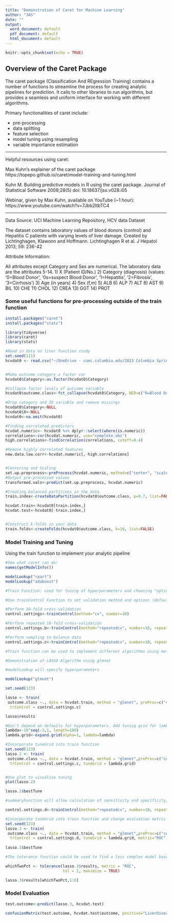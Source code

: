 ```yaml
---
title: "Demonstration of Caret for Machine Learning"
author: "JAS"
date: ""
output:
  word_document: default
  pdf_document: default
  html_document: default
---
```


```r
knitr::opts_chunk$set(echo = TRUE)
```
## Overview of the Caret Package

The caret package (Classification And REgression Training) contains a number of functions to streamline the process for creating analytic pipelines for prediction. It calls to other libraries to run algorithms, but provides a seamless and uniform interface for working with different algorithms.

Primary functionalities of caret include:

* pre-processing
* data splitting
* feature selection
* model tuning using resampling
* variable importance estimation

***

Helpful resources using caret:

Max Kuhn's explainer of the caret package
https://topepo.github.io/caret/model-training-and-tuning.html

Kuhn M. Building predictive models in R using the caret package. Journal of Statistical Software 2008;28(5) doi: 10.18637/jss.v028.i05

Webinar, given by Max Kuhn, available on YouTube (~1 hour): https://www.youtube.com/watch?v=7Jbb2ItbTC4


***
Data Source: UCI Machine Learning Repository, HCV data Dataset

The dataset contains laboratory values of blood donors (control) and Hepatitis C patients with varying levels of liver damage. Created by Lichtinghagen, Klawonn and Hoffmann. Lichtinghagen R et al. J Hepatol 2013; 59: 236-42


Attribute Information:

All attributes except Category and Sex are numerical. The laboratory data are the attributes 5-14.
1) X (Patient ID/No.)
2) Category (diagnosis) (values: '0=Blood Donor', '0s=suspect Blood Donor', '1=Hepatitis', '2=Fibrosis', '3=Cirrhosis')
3) Age (in years)
4) Sex (f,m)
5) ALB
6) ALP
7) ALT
8) AST
9) BIL
10) CHE
11) CHOL
12) CREA
13) GGT
14) PROT

### Some useful functions for pre-processing outside of the train function

```r
install.packages("caret")
install.packages("stats")
```


```r
library(tidyverse)
library(caret)
library(stats)

#Read in data on liver function study
set.seed(111)
hcvdat0 <- read.csv("~/OneDrive - cumc.columbia.edu/2023 Columbia Spring/Machine Learning for Epi/ML_Learning_Module4/hcvdat0.csv")


#Make outcome category a factor var
hcvdat0$Category<-as.factor(hcvdat0$Category)

#Collapse factor levels of outcome variable
hcvdat0$outcome.class<-fct_collapse(hcvdat0$Category, NED=c("0=Blood Donor","0s=suspect Blood Donor"), LiverDisease=c("1=Hepatitis", "2=Fibrosis", "3=Cirrhosis"))

#Drop category and ID variable and remove missings
hcvdat0$Category<-NULL
hcvdat0$X<-NULL
hcvdat0<-na.omit(hcvdat0)

#Finding correlated predictors
hcvdat.numeric<- hcvdat0 %>% dplyr::select(where(is.numeric))
correlations<-cor(hcvdat.numeric, use="complete.obs")
high.correlations<-findCorrelation(correlations, cutoff=0.4)

#Remove highly correlated features
new.data.low.corr<-hcvdat.numeric[,-high.correlations]


#Centering and Scaling
set.up.preprocess<-preProcess(hcvdat.numeric, method=c("center", "scale"))
#Output pre-processed values
transformed.vals<-predict(set.up.preprocess, hcvdat.numeric)

#Creating balanced partitions in the data
train.index<-createDataPartition(hcvdat0$outcome.class, p=0.7, list=FALSE)

hcvdat.train<-hcvdat0[train.index,]
hcvdat.test<-hcvdat0[-train.index,]


#Construct k-folds in your data
train.folds<-createFolds(hcvdat0$outcome.class, k=10, list=FALSE)

```

### Model Training and Tuning

Using the train function to implement your analytic pipeline


```r

#See what caret can do!
names(getModelInfo())

modelLookup("rpart")
modelLookup("adaboost")

#Train Function: used for tuning of hyperparameters and choosing "optimal" model

#Use trainControl Function to set validation method and options (default is bootstrap)

#Perform 10-fold cross-validation
control.settings<-trainControl(method="cv", number=10)

#Perform repeated 10-fold cross-validation
control.settings.b<-trainControl(method="repeatedcv", number=10, repeats=10)

#Perform sampling to balance data
control.settings.c<-trainControl(method="repeatedcv", number=10, repeats=10, sampling="down")

#Train function can be used to implement different algorithms using method=

#Demonstration of LASSO Algorithm using glmnet

#modelLookup will specify hyperparameters

modelLookup("glmnet")

set.seed(123)

lasso <- train(
 outcome.class ~., data = hcvdat.train, method = "glmnet", preProc=c("center", "scale"),
  trControl = control.settings.c)

lasso$results

#Don't depend on defaults for hyperparameters. Add tuning grid for lambda and alpha (but set alpha to 1 for LASSO)
lambda<-10^seq(-3,1, length=100)
lambda.grid<-expand.grid(alpha=1, lambda=lambda)

#Incorporate tuneGrid into train function 
set.seed(123)
lasso.2 <- train(
 outcome.class ~., data = hcvdat.train, method = "glmnet",preProc=c("center", "scale"),
  trControl = control.settings.c, tuneGrid = lambda.grid)


#Use plot to visualize tuning
plot(lasso.2)

lasso.2$bestTune

#summaryFunction will allow calculation of sensitivity and specificity, classProbs= TRUE will allow the calculation of predicted probabilities

control.settings.d<-trainControl(method="repeatedcv", number=10, repeats=5, sampling="down", classProbs = TRUE, summaryFunction = twoClassSummary)

#Incorporate tuneGrid into train function and change evaluation metric to area under ROC curve
set.seed(123)
lasso.3 <- train(
 outcome.class ~., data = hcvdat.train, method = "glmnet",preProc=c("center", "scale"),
  trControl = control.settings.d, tuneGrid = lambda.grid, metric="ROC")
  
lasso.3$bestTune

#The tolerance function could be used to find a less complex model based on (x-xbest)/xbestx 100, which is #the percent difference. For example, to select parameter values based on a 2% loss of performance:

whichTwoPct <- tolerance(lasso.3$results, metric = "ROC", 
                         tol = 2, maximize = TRUE) 

lasso.3$results[whichTwoPct,1:6]


```

### Model Evaluation

```r

test.outcome<-predict(lasso.3, hcvdat.test)

confusionMatrix(test.outcome, hcvdat.test$outcome, positive="LiverDisease")
```

```r

```



